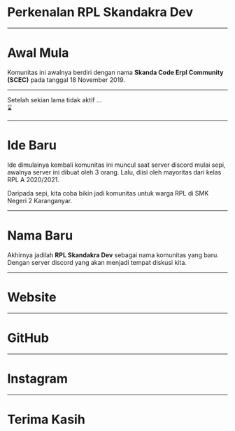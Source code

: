 

<Head>
  <meta
    name="og:image"
    content={`https://deck-introduction.netlify.app/${ogImage}`}
  />
  <title>Perkenalan RPL Skandakra Dev</title>
  <link rel="icon" href="https://rpl-skandakra.vercel.app/logo.png" />
</Head>

<Container>

<div>

# Perkenalan RPL Skandakra Dev

<NewLogo />

</div>

</Container>

---

<Container>

<div>

# Awal Mula

Komunitas ini awalnya berdiri dengan nama **Skanda Code Erpl Community (SCEC)** pada tanggal
18 November 2019.

<OldLogo />

</div>

</Container>

---

<Container>
  Setelah sekian lama tidak aktif ... <br />⌛
</Container>

---

<Container>

<div>

# Ide Baru

Ide dimulainya kembali komunitas ini muncul saat server discord mulai sepi,
awalnya server ini dibuat oleh 3 orang. Lalu, diisi oleh mayoritas dari kelas
RPL A 2020/2021.

Daripada sepi, kita coba bikin jadi komunitas untuk warga RPL di SMK Negeri 2 Karanganyar.

</div>

</Container>

---

<Container>

<div>

# Nama Baru

Akhirnya jadilah **RPL Skandakra Dev** sebagai nama komunitas yang baru. Dengan server
discord yang akan menjadi tempat diskusi kita.

</div>

</Container>

---

<Container>

<div>

# Website

<Website />

</div>

</Container>

---

<Container>

<div>

# GitHub

<Github />

</div>

</Container>

---

<Container>

<div>

# Instagram

<Instagram />

</div>

</Container>

---

<Container>

<div>

# Terima Kasih

<NewLogoSquare />

</div>

</Container>
